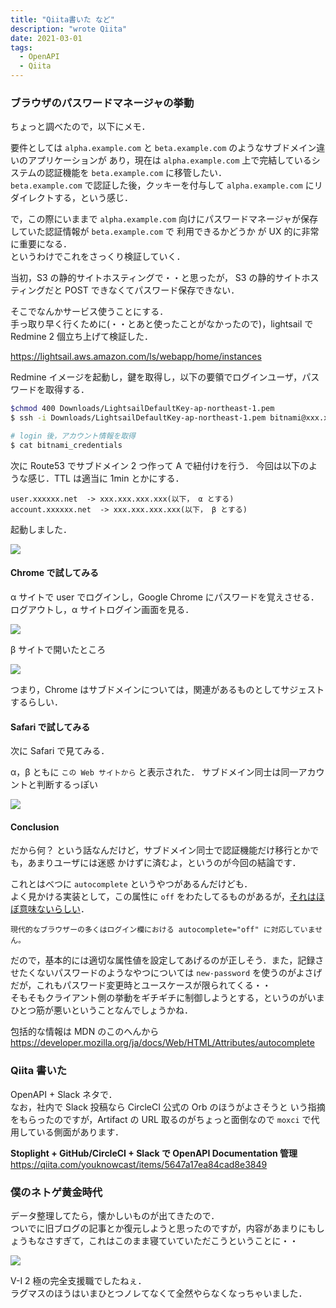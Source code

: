 ```yaml
---
title: "Qiita書いた など"
description: "wrote Qiita"
date: 2021-03-01
tags:
  - OpenAPI
  - Qiita
---
```


### ブラウザのパスワードマネージャの挙動

ちょっと調べたので，以下にメモ．

要件としては `alpha.example.com` と `beta.example.com` のようなサブドメイン違いのアプリケーションが
あり，現在は `alpha.example.com` 上で完結しているシステムの認証機能を `beta.example.com` に移管したい．  
`beta.example.com` で認証した後，クッキーを付与して `alpha.example.com` にリダイレクトする，という感じ．

で，この際にいままで `alpha.example.com` 向けにパスワードマネージャが保存していた認証情報が `beta.example.com` で
利用できるかどうか が UX 的に非常に重要になる．  
というわけでこれをさっくり検証していく．

当初，S3 の静的サイトホスティングで・・と思ったが，
S3 の静的サイトホスティングだと POST できなくてパスワード保存できない．

そこでなんかサービス使うことにする．  
手っ取り早く行くために(・・とあと使ったことがなかったので)，lightsail で Redmine 2 個立ち上げて検証した．

https://lightsail.aws.amazon.com/ls/webapp/home/instances

Redmine イメージを起動し，鍵を取得し，以下の要領でログインユーザ，パスワードを取得する．

```bash
$chmod 400 Downloads/LightsailDefaultKey-ap-northeast-1.pem
$ ssh -i Downloads/LightsailDefaultKey-ap-northeast-1.pem bitnami@xxx.xxx.xxx.xxx

# login 後，アカウント情報を取得
$ cat bitnami_credentials
```

次に Route53 でサブドメイン 2 つ作って A で紐付けを行う．
今回は以下のような感じ．TTL は適当に 1min とかにする．

```
user.xxxxxx.net  -> xxx.xxx.xxx.xxx(以下， α とする)
account.xxxxxx.net  -> xxx.xxx.xxx.xxx(以下， β とする)
```

起動しました．

![](image1.png)

#### Chrome で試してみる

α サイトで user でログインし，Google Chrome にパスワードを覚えさせる．  
ログアウトし，α サイトログイン画面を見る．

![](image2.png)

β サイトで開いたところ

![](image3.png)

つまり，Chrome はサブドメインについては，関連があるものとしてサジェストするらしい．

#### Safari で試してみる

次に Safari で見てみる．

α，β ともに `この Web サイトから` と表示された．
サブドメイン同士は同一アカウントと判断するっぽい

![](image4.png)

#### Conclusion

だから何？ という話なんだけど，サブドメイン同士で認証機能だけ移行とかでも，あまりユーザには迷惑
かけずに済むよ，というのが今回の結論です．

これとはべつに `autocomplete` というやつがあるんだけども．  
よく見かける実装として，この属性に `off` をわたしてるものがあるが，[それはほぼ意味ないらしい](https://developer.mozilla.org/ja/docs/Web/Security/Securing_your_site/Turning_off_form_autocompletion#the_autocomplete_attribute_and_login_fields)．
```
現代的なブラウザーの多くはログイン欄における autocomplete="off" に対応していません。
```

だので，基本的には適切な属性値を設定してあげるのが正しそう．また，記録させたくないパスワードのようなやつについては `new-password`
を使うのがよさげだが，これもパスワード変更時とユースケースが限られてくる・・  
そもそもクライアント側の挙動をギチギチに制御しようとする，というのがいまひとつ筋が悪いということなんでしょうかね．

包括的な情報は MDN のこのへんから  
https://developer.mozilla.org/ja/docs/Web/HTML/Attributes/autocomplete


### Qiita 書いた

OpenAPI + Slack ネタで．  
なお，社内で Slack 投稿なら CircleCI 公式の Orb のほうがよさそうと
いう指摘をもらったのですが，Artifact の URL 取るのがちょっと面倒なので `moxci` 
で代用している側面があります．

**Stoplight + GitHub/CircleCI + Slack で OpenAPI Documentation 管理**
https://qiita.com/youknowcast/items/5647a17ea84cad8e3849


### 僕のネトゲ黄金時代

データ整理してたら，懐かしいものが出てきたので．  
ついでに旧ブログの記事とか復元しようと思ったのですが，内容があまりにもしょうもなさすぎて，これはこのまま寝ていていただこうということに・・

![](image.jpg)

V-I 2 極の完全支援職でしたねぇ．  
ラグマスのほうはいまひとつノレてなくて全然やらなくなっちゃいました．
